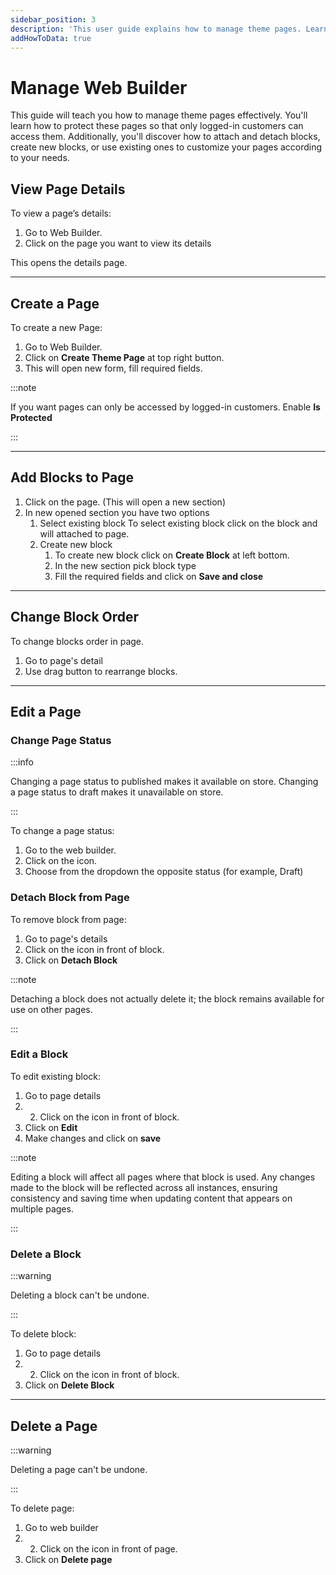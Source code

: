 ```yaml
---
sidebar_position: 3
description: 'This user guide explains how to manage theme pages. Learn how to edit and delete referrals'
addHowToData: true
---
```



# Manage Web Builder

This guide will teach you how to manage theme pages effectively. You'll learn how to protect these pages so that only logged-in customers can access them. Additionally, you'll discover how to attach and detach blocks, create new blocks, or use existing ones to customize your pages according to your needs.

## View Page Details

To view a page’s details:

1. Go to Web Builder.
2. Click on the page you want to view its details

This opens the details page.

---

## Create a Page

To create a new Page:

1. Go to Web Builder.
2. Click on **Create Theme Page** at top right button.
3. This will open new form, fill required fields.

:::note

If you want pages can only be accessed by logged-in customers. Enable **Is Protected**

:::

---

## Add Blocks to Page

1. Click on the page. (This will open a new section)
2. In new opened section you have two options
    1. Select existing block
        To select existing block click on the block and will attached to page.
    2. Create new block
        1. To create new block click on **Create Block** at left bottom.
        2. In the new section pick block type
        3. Fill the required fields and click on **Save and close**

---

## Change Block Order

To change blocks order in page.

1. Go to page's detail
2. Use drag button to rearrange blocks.

---

## Edit a Page

### Change Page Status

:::info

Changing a page status to published makes it available on store. Changing a page status to draft makes it unavailable on store.

:::

To change a page status:

1. Go to the web builder.
2. Click on the <UiIcon lightIcon="https://res.cloudinary.com/dza7lstvk/image/upload/v1667999308/Medusa%20Docs/UI%20Icons/1ordBC6_ssysel.png" darkIcon="https://res.cloudinary.com/dza7lstvk/image/upload/v1667999326/Medusa%20Docs/UI%20Icons/dSwWYBH_stzgoi.png" alt="three dots" /> icon.
3. Choose from the dropdown the opposite status (for example, Draft)

### Detach Block from Page

To remove block from page:

1. Go to page's details
2. Click on the <UiIcon lightIcon="https://res.cloudinary.com/dza7lstvk/image/upload/v1667999308/Medusa%20Docs/UI%20Icons/1ordBC6_ssysel.png" darkIcon="https://res.cloudinary.com/dza7lstvk/image/upload/v1667999326/Medusa%20Docs/UI%20Icons/dSwWYBH_stzgoi.png" alt="three dots" /> icon in front of block.
3. Click on **Detach Block**

:::note

Detaching a block does not actually delete it; the block remains available for use on other pages.

:::

### Edit a Block

To edit existing block:

1. Go to page details
2. 2. Click on the <UiIcon lightIcon="https://res.cloudinary.com/dza7lstvk/image/upload/v1667999308/Medusa%20Docs/UI%20Icons/1ordBC6_ssysel.png" darkIcon="https://res.cloudinary.com/dza7lstvk/image/upload/v1667999326/Medusa%20Docs/UI%20Icons/dSwWYBH_stzgoi.png" alt="three dots" /> icon in front of block.
3. Click on **Edit**
4. Make changes and click on **save**

:::note

Editing a block will affect all pages where that block is used. Any changes made to the block will be reflected across all instances, ensuring consistency and saving time when updating content that appears on multiple pages.

:::

### Delete a Block

:::warning

Deleting a block can't be undone.

:::

To delete block:

1. Go to page details
2. 2. Click on the <UiIcon lightIcon="https://res.cloudinary.com/dza7lstvk/image/upload/v1667999308/Medusa%20Docs/UI%20Icons/1ordBC6_ssysel.png" darkIcon="https://res.cloudinary.com/dza7lstvk/image/upload/v1667999326/Medusa%20Docs/UI%20Icons/dSwWYBH_stzgoi.png" alt="three dots" /> icon in front of block.
3. Click on **Delete Block**

---

## Delete a Page

:::warning

Deleting a page can't be undone.

:::

To delete page:

1. Go to web builder
2. 2. Click on the <UiIcon lightIcon="https://res.cloudinary.com/dza7lstvk/image/upload/v1667999308/Medusa%20Docs/UI%20Icons/1ordBC6_ssysel.png" darkIcon="https://res.cloudinary.com/dza7lstvk/image/upload/v1667999326/Medusa%20Docs/UI%20Icons/dSwWYBH_stzgoi.png" alt="three dots" /> icon in front of page.
3. Click on **Delete page**